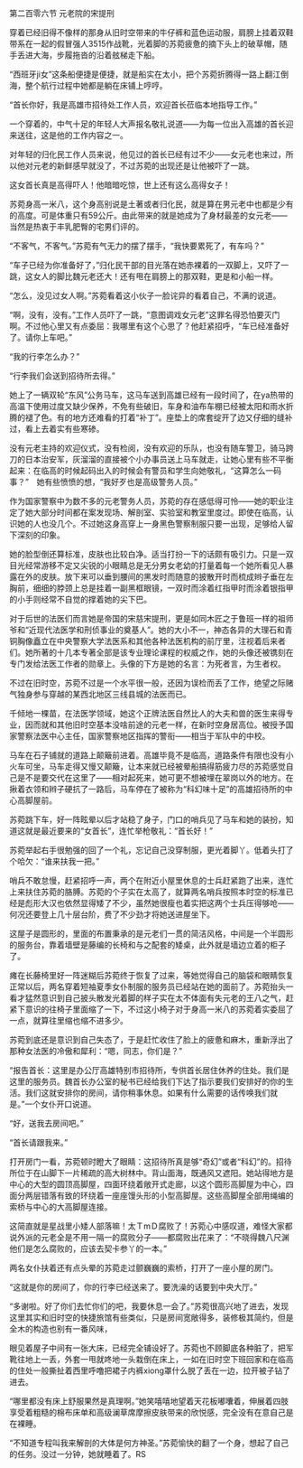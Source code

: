 

第二百零六节 元老院的宋提刑

穿着已经旧得不像样的那身从旧时空带来的牛仔裤和蓝色运动服，肩膀上挂着双鞋带系在一起的假冒强人3515作战靴，光着脚的苏菀疲惫的摘下头上的破草帽，随手丢进大海，步履拖沓的沿着舷梯走下船。

“西班牙ji女”这条船便捷是便捷，就是船实在太小，把个苏菀折腾得一路上翻江倒海，整个航行过程中她都是躺在床铺上哼哼。

“首长你好，我是高雄市招待处工作人员，欢迎首长莅临本地指导工作。”

一个穿着的，中气十足的年轻人大声报名敬礼说道――为每一位出入高雄的首长迎来送往，这是他的工作内容之一。

对年轻的归化民工作人员来说，他见过的首长已经有过不少――女元老也来过，所以他对元老的新鲜感早就没了，不过苏菀的出现还是让他被吓了一跳。

这女首长真是高得吓人！他暗暗吃惊，世上还有这么高得女子！

苏菀身高一米八，这个身高别说是土著或者归化民，就是算在男元老中也都是少有的高度。可是体重只有59公斤。由此带来的就是她成为了身材最差的女元老――当然是热衷于丰乳肥臀的宅男们评的。

“不客气，不客气。”苏菀有气无力的摆了摆手，“我快要累死了，有车吗？”

“车子已经为你准备好了，”归化民干部的目光落在她赤裸着的一双脚上，又吓了一跳，这女人的脚比魏元老还大！还有甩在肩膀上的那双鞋，更是和小船一样。

“怎么，没见过女人啊。”苏菀看着这小伙子一脸诧异的看着自己，不满的说道。

“啊，没有，没有。”工作人员吓了一跳，“意图调戏女元老”这罪名得恐怕要灭门啊。不过他心里又有点委屈：我哪里有这个心思了？他赶紧招呼，“车已经准备好了。请你上车吧。”

“我的行李怎么办？”

“行李我们会送到招待所去得。”

她上了一辆双轮“东风”公务马车，这马车送到高雄已经有一段时间了，在ya热带的高温下使用过度又缺少保养，不免有些破旧，车身和油布车棚已经被太阳和雨水折腾的褪了色。有的地方还难看的打着“补丁”。座垫上的席套绽开了边又仔细的缝补过，看上去着实有些寒碜。

没有元老主持的欢迎仪式，没有检阅，没有欢迎的乐队，也没有随车警卫，骑马跨刀的日本治安军，灰溜溜的直接被个小办事员送上马车就走，让她心里有些不平衡起来：在临高的时候起码出入的时候会有警员和学生向她敬礼，“这算怎么一码事？”　她有些愤愤的想，“我好歹也是高级警务人员。”

作为国家警察中为数不多的元老警务人员，苏菀的存在感低得可怜――她的职业注定了她大部分时间都在案发现场、解剖室、实验室和教室里度过。即使在临高，认识她的人也没几个。不过她这身高穿上一身黑色警察制服只要一出现，足够给人留下深刻的印象。

她的脸型倒还算标准，皮肤也比较白净。适当打扮一下的话颇有吸引力。只是一双目光经常游移不定又尖锐的小眼睛总是无分男女老幼的打量着每一个她所看见人暴露在外的皮肤。放下来可以垂到腰间的黑发时而随意的披散开时而梳成辫子垂在左胸前，细细的脖颈上总是挂着一副黑框眼镜，一双时而涂着红指甲时而涂着银指甲的小手则经常不自觉的撑着她的尖下巴。

对于后世的法医们而言她是帝国的宋慈宋提刑，更是如同木匠之于鲁班一样的祖师爷和“近现代法医学和刑侦事业的奠基人”。她的大小不一，神态各异的大理石和青铜胸像矗立在中央警察大学法医系和其他各种法医机构的前厅里，注视着后来者们。她所著的十几本专著全部是该专业理论课程的权威之作，她的头像还被镌刻在专门发给法医工作者的勋章上。头像的下方是她的名言：为死者言，为生者权。

不过在旧时空，苏菀不过是一个水平很一般，还因为误检而丢了工作，绝望之际赌气独身参与穿越的某西北地区三线县城的法医而已。

千倾地一棵苗，在法医学领域，她这个正牌法医自然比人的大夫和兽的医生来得专业，因而就和其他旧时空基本没啥前途的元老一样，在新时空身居高位。被授予国家警察法医中心主任，国家警察地区指挥的警衔――相当于军队中的中校。

马车在石子铺就的道路上颠簸前进着。高雄毕竟不是临高，道路条件有限也没有小火车可坐，马车走得又慢又颠簸，让本来就已经被晕船搞得筋疲力尽的苏菀感觉自己是不是要交代在这里了――相对起死来，她可更不想被埋在翠岗以外的地方。在揪着衣领和辫子硬抗了一路后，马车停在了被称为“科幻味十足”的高雄招待所的中心高脚屋前。

苏菀跳下车，好一阵眩晕以后才站稳了身子，门口的哨兵见了马车和她的装扮，知道这就是最近要来的“女首长”，连忙举枪敬礼：“首长好！”

苏菀举起右手很勉强的回了一个礼，忘记自己没穿制服，更光着脚丫。低着头打了个哈欠：“谁来扶我一把。”

哨兵不敢怠慢，赶紧招呼一声，两个在附近小屋里休息的士兵赶紧跑了出来，连忙上来扶住苏菀的胳膊。苏菀的个子实在太高了，就算两名哨兵按照本时空的标准已经是彪形大汉也依然显得矮了不少，虽然她很瘦也着实把这两个士兵压得够呛――何况还要登上几十层台阶，费了不少劲才将她送进屋坐下。

这屋子是圆形的，里面的布置秉承的是元老们一贯的简洁风格，中间是一个半圆形的服务台，靠着墙壁是藤编的长椅和与之配套的矮桌，此外就是墙边立着的柜子了。

瘫在长藤椅里好一阵迷糊后苏菀终于恢复了过来，等她觉得自己的脑袋和眼睛恢复正常以后，两名穿着短袖夏季女仆制服的服务员已经站在她的面前了。苏菀抬头一看才猛然意识到自己披头散发光着脚的样子实在太不体面有失元老的王八之气，赶紧下意识的往椅子里面缩了一下，不过这小椅子对于身高一米八的苏菀着实委屈了一点，就算往里缩也缩不进多少。

苏菀到底还是意识到自己失态了，于是赶忙收住了脸上的疲惫和麻木，重新浮出了那种女法医的冷傲和犀利：“嗯，同志，你们是？”

“报告首长：这里是办公厅高雄特别市招待所，专供首长居住休养的住处。我们是这里的服务员。魏首长办公室的秘书已经给我们下达了指示要我们安排好的你的生活。我们这就安排你的房间，请你稍事休息。如果有什么需要的话传唤我们就是。”一个女仆开口说道。

“好，送我去房间吧。”

“首长请跟我来。”

打开房门一看，苏菀顿时瞪大了眼睛：这招待所真是够“奇幻”或者“科幻”的。招待所位于在山脚下一片稀疏的高大树林中。背山面海，既通风又遮阳。她站得地方是中心的大型的圆顶高脚屋，四面环绕着敞开式走廊，以这个圆形高脚屋为中心，四面分两层错落有致的环绕着一座座馒头形的小型高脚屋。这些高脚屋全部用绳编的索桥与中心的大高脚屋连接。

这简直就是星战里小矮人部落嘛！太ＴmＤ腐败了！苏菀心中感叹道，难怪大家都说外派的元老全是不用一隔一的腐败分子――都腐败出花来了：“不晓得魏八尺渊他们是怎么腐败的，应该去契卡参丫的一本。”

两名女仆扶着还有点头晕的苏菀走过颤巍巍的索桥，打开了一座小屋的房门。

“这就是你的房间了，你的行李已经送来了。要洗澡的话要到中央大厅。”

“多谢啦。好了你们去忙你们的吧，我要休息一会了。”苏菀很高兴地了进去，发现这里其实和旧时空的快捷旅馆有些类似，只是房间宽敞得多，装修极其简约，但是全木的构造也别有一番风味，

眼见着屋子中间有一张大床，已经完全铺设好了。苏菀也不顾脚底各种脏了，把军靴往地上一丢，外套一甩就咚地一头栽倒在床上，一如在旧时空下班回家和在临高的住处一般撕扯着西里呼噜把裙子内裤xiong罩什么脱了丢在一边，拉开被子钻了进去。

“哪里都没有床上舒服果然是真理啊。”她笑嘻嘻地望着天花板嘟囔着，伸展着四肢享受着粗糙的棉布床单和高级澜草席摩擦皮肤带来的欣悦感，完全没有在意自己是在裸睡。

“不知道专程叫我来解剖的大体是何方神圣。”苏菀愉快的翻了一个身，想起了自己的任务。没过一分钟，她就睡着了。RS

